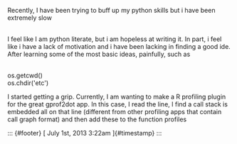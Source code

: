 Recently, I have been trying to buff up my python skills but i have been
extremely slow

\
I feel like I am python literate, but i am hopeless at writing it. In
part, i feel like i have a lack of motivation and i have been lacking in
finding a good ide. After learning some of the most basic ideas,
painfully, such as

\
os.getcwd()\
os.chdir('etc')

I started getting a grip. Currently, I am wanting to make a R profiling
plugin for the great gprof2dot app. In this case, I read the line, I
find a call stack is embedded all on that line (different from other
profiling apps that contain call graph format) and then add these to the
function profiles

::: {#footer}
[ July 1st, 2013 3:22am ]{#timestamp}
:::
